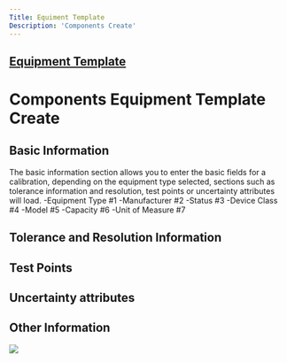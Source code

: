 ```yaml
---
Title: Equiment Template
Description: 'Components Create'
---
```

 
##  <a href="Equipment Template.mdx">Equipment Template</a> 
# Components Equipment Template Create

##  Basic Information

The basic information section allows you to enter the basic fields for a calibration, depending on the equipment type selected, sections such as tolerance information and resolution, test points or uncertainty attributes will load.
-Equipment Type #1
-Manufacturer #2
-Status #3
-Device Class #4
-Model #5
-Capacity #6
-Unit of Measure #7

##  Tolerance and Resolution Information

##	Test Points

##	Uncertainty attributes

##	Other Information

<img  src="/images/equipment-template/Components/components-create-equipment-template.png">
